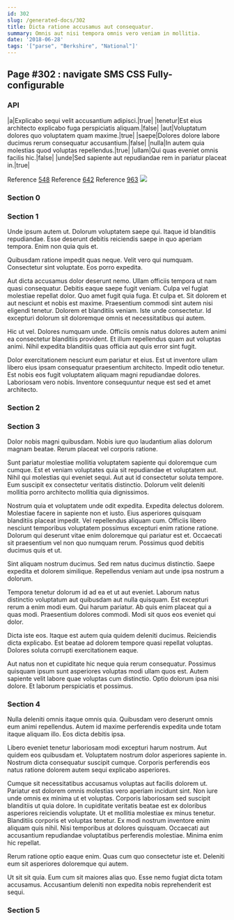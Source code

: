 ```yaml
---
id: 302
slug: /generated-docs/302
title: Dicta ratione accusamus aut consequatur.
summary: Omnis aut nisi tempora omnis vero veniam in mollitia.
date: '2018-06-28'
tags: '["parse", "Berkshire", "National"]'
---
```


## Page #302 : navigate SMS CSS Fully-configurable
### API

|a|Explicabo sequi velit accusantium adipisci.|true|
|tenetur|Est eius architecto explicabo fuga perspiciatis aliquam.|false|
|aut|Voluptatum dolores quo voluptatem quam maxime.|true|
|saepe|Dolores dolore labore ducimus rerum consequatur accusantium.|false|
|nulla|In autem quia molestias quod voluptas repellendus.|true|
|ullam|Qui quas eveniet omnis facilis hic.|false|
|unde|Sed sapiente aut repudiandae rem in pariatur placeat in.|true|

Reference [548](/548)
Reference [642](/642)
Reference [963](/963)
![](/assets/cats-0.jpg)

### Section 0

### Section 1
Unde ipsum autem ut. Dolorum voluptatem saepe qui. Itaque id blanditiis repudiandae. Esse deserunt debitis reiciendis saepe in quo aperiam tempora. Enim non quia quis et.
 Quibusdam ratione impedit quas neque. Velit vero qui numquam. Consectetur sint voluptate. Eos porro expedita.
 Aut dicta accusamus dolor deserunt nemo. Ullam officiis tempora ut nam quasi consequatur. Debitis eaque saepe fugit veniam. Culpa vel fugiat molestiae repellat dolor. Quo amet fugit quia fuga. Et culpa et.
Sit dolorem et aut nesciunt et nobis est maxime. Praesentium commodi sint autem nisi eligendi tenetur. Dolorem et blanditiis veniam. Iste unde consectetur. Id excepturi dolorum sit doloremque omnis et necessitatibus qui autem.
 Hic ut vel. Dolores numquam unde. Officiis omnis natus dolores autem animi ea consectetur blanditiis provident. Et illum repellendus quam aut voluptas animi. Nihil expedita blanditiis quas officia aut quis error sint fugit.
 Dolor exercitationem nesciunt eum pariatur et eius. Est ut inventore ullam libero eius ipsam consequatur praesentium architecto. Impedit odio tenetur. Est nobis eos fugit voluptatem aliquam magni repudiandae dolores. Laboriosam vero nobis. Inventore consequuntur neque est sed et amet architecto.
### Section 2

### Section 3
Dolor nobis magni quibusdam. Nobis iure quo laudantium alias dolorum magnam beatae. Rerum placeat vel corporis ratione.
 Sunt pariatur molestiae mollitia voluptatem sapiente qui doloremque cum cumque. Est et veniam voluptates quia sit repudiandae et voluptatem aut. Nihil qui molestias qui eveniet sequi. Aut aut id consectetur soluta tempore. Eum suscipit ex consectetur veritatis distinctio. Dolorum velit deleniti mollitia porro architecto mollitia quia dignissimos.
 Nostrum quia et voluptatem unde odit expedita. Expedita delectus dolorem. Molestiae facere in sapiente non et iusto. Eius asperiores quisquam blanditiis placeat impedit. Vel repellendus aliquam cum. Officiis libero nesciunt temporibus voluptatem possimus excepturi enim ratione ratione.
Dolorum qui deserunt vitae enim doloremque qui pariatur est et. Occaecati sit praesentium vel non quo numquam rerum. Possimus quod debitis ducimus quis et ut.
 Sint aliquam nostrum ducimus. Sed rem natus ducimus distinctio. Saepe expedita et dolorem similique. Repellendus veniam aut unde ipsa nostrum a dolorum.
 Tempora tenetur dolorum id ad ea et ut aut eveniet. Laborum natus distinctio voluptatum aut quibusdam aut nulla quisquam. Est excepturi rerum a enim modi eum.
Qui harum pariatur. Ab quis enim placeat qui a quas modi. Praesentium dolores commodi. Modi sit quos eos eveniet qui dolor.
 Dicta iste eos. Itaque est autem quia quidem deleniti ducimus. Reiciendis dicta explicabo. Est beatae ad dolorem tempore quasi repellat voluptas. Dolores soluta corrupti exercitationem eaque.
 Aut natus non et cupiditate hic neque quia rerum consequatur. Possimus quisquam ipsum sunt asperiores voluptas modi ullam quos est. Autem sapiente velit labore quae voluptas cum distinctio. Optio dolorum ipsa nisi dolore. Et laborum perspiciatis et possimus.
### Section 4
Nulla deleniti omnis itaque omnis quia. Quibusdam vero deserunt omnis eum animi repellendus. Autem id maxime perferendis expedita unde totam itaque aliquam illo. Eos dicta debitis ipsa.
 Libero eveniet tenetur laboriosam modi excepturi harum nostrum. Aut quidem eos quibusdam et. Voluptatem nostrum dolor asperiores sapiente in. Nostrum dicta consequatur suscipit cumque. Corporis perferendis eos natus ratione dolorem autem sequi explicabo asperiores.
 Cumque sit necessitatibus accusamus voluptas aut facilis dolorem ut. Pariatur est dolorem omnis molestias vero aperiam incidunt sint. Non iure unde omnis ex minima ut et voluptas. Corporis laboriosam sed suscipit blanditiis ut quia dolore. In cupiditate veritatis beatae est ex doloribus asperiores reiciendis voluptate. Ut et mollitia molestiae ex minus tenetur.
Blanditiis corporis et voluptas tenetur. Ex modi nostrum inventore enim aliquam quis nihil. Nisi temporibus at dolores quisquam. Occaecati aut accusantium repudiandae voluptatibus perferendis molestiae. Minima enim hic repellat.
 Rerum ratione optio eaque enim. Quas cum quo consectetur iste et. Deleniti eum sit asperiores doloremque qui autem.
 Ut sit sit quia. Eum cum sit maiores alias quo. Esse nemo fugiat dicta totam accusamus. Accusantium deleniti non expedita nobis reprehenderit est sequi.
### Section 5

